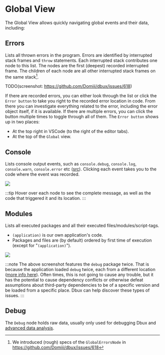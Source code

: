 # Global View


<TOC toc={toc} />

The Global View allows quickly navigating global events and their data, including:


## Errors

Lists all thrown errors in the program.
Errors are identified by interrupted stack frames and `throw` statements.
Each interrupted stack contributes one node to this list.
The nodes are the first (deepest) recorded interrupted frame.
The children of each node are all other interrupted stack frames on the same stack[^1].

TODO(screenshot: https://github.com/Domiii/dbux/issues/618)

If there are recorded errors, you can either look through the list or click the `Error button` <DarkLightImg src="fire.svg" /> to take you right to the recorded error location in code. From there you can investigate everything related to the error, including the error object itself, if it is available.
If there are multiple errors, you can click the button multiple times to toggle through all of them. The `Error button` <DarkLightImg src="fire.svg" /> shows up in two places:
* At the top right in VSCode (to the right of the editor tabs).
* At the top of the `Global` view.



## Console

Lists console output events, such as `console.debug`, `console.log`, `console.warn`, `console.error` etc ([src](https://github.com/Domiii/dbux/blob/master/dbux-runtime/src/builtIns/console.js)).
Clicking each event takes you to the code where the event was recorded.

<Img screen src="global-console-sample1.png" maxWidth={600} />

:::tip
Hover over each node to see the complete message, as well as the code that triggered it and its location.
:::


## Modules

Lists all executed packages and all their executed files/modules/script-tags.

* `(application)` is our own application's code.
* Packages and files are (by default) ordered by first time of execution (except for "`(application)`").

<Img screen src="global-modules-sample1.png" maxWidth={300} />

:::note
The above screenshot features the `debug` package twice. That is because the application loaded `debug` twice, each from a different location ([more info here](https://stackoverflow.com/questions/42147243/how-does-npm-handle-version-conflicts)). Often times, this is not going to cause any trouble, but it has the potential to cause dependency conflicts or otherwise defeat assumptions about third-party dependencies to be of a specific version and be loaded from a specific place. Dbux can help discover these types of issues.
:::


## Debug

The `Debug` node holds raw data, usually only used for debugging Dbux and [advanced data analysis](../04-advanced/05-data-analysis.mdx).


[^1]: We introduced (rough) specs of the `GlobalErrorsNode` in https://github.com/Domiii/dbux/issues/618
